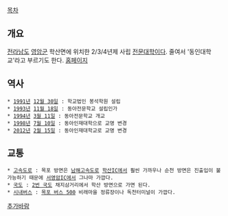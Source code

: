 [[목차]]

== 개요 ==

[[전라남도]] [[영암군]] 학산면에 위치한 2/3/4년제 사립 [[전문대학]]이다. 줄여서 '동인대학교'라고 부르기도 한다. [http://www.dongac.ac.kr/main/main.htm 홈페이지]

== 역사 ==

 * [[1991년]] [[12월 30일]] : 학교법인 봉석학원 설립
 * [[1993년]] [[11월 18일]] : 동아전문학교 설립인가
 * [[1994년]] [[3월 11일]] : 동아전문학교 개교
 * [[1998년]] [[7월 10일]] : 동아인재대학으로 교명 변경
 * [[2012년]] [[2월 15일]] : 동아인재대학교로 교명 변경

== 교통 ==

 * [[고속도로]] : 목포 방면은 [[남해고속도로]] [[학산IC]]에서 훨씬 가까우나 순천 방면은 진출입이 불가능하기 때문에 [[서영암IC]]에서 그나마 가깝다.
 * [[국도]] : [[2번 국도]] 채지삼거리에서 학산 방면으로 가면 된다.
 * [[시내버스]] : [[목포 버스 500]] 비래마을 정류장이나 독천터미널이 가깝다.
[[추가바람]]
